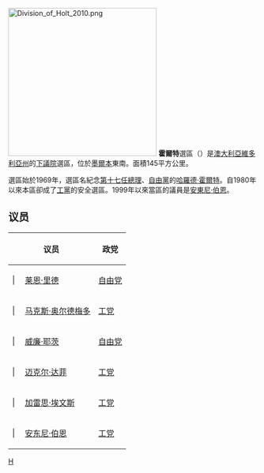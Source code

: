 [[File:Division_of_Holt_2010.png|300px]]
'''霍爾特'''選區（{{lang-en|Division of Holt}}）是[[澳大利亞|澳大利亞]][[維多利亞州|維多利亞州]]的[[澳大利亞下議院|下議院]]選區，位於[[墨爾本|墨爾本]]東南。面積145平方公里。

選區始於1969年，選區名紀念[[澳大利亞總理|第十七任總理]]、[[澳大利亞自由黨|自由黨]]的[[哈羅德·霍爾特|哈羅德·霍爾特]]。自1980年以來本區卻成了[[澳大利亞工黨|工黨]]的安全選區。1999年以來當區的議員是[[安東尼·伯恩|安東尼·伯恩]]。
==议员==
{| class="wikitable"
|-
!colspan="2"|议员!!政党!!任期
|-
| {{澳大利亚政治/政党颜色/自由党}}| 
| [[莱恩·里德|莱恩·里德]]
| [[澳大利亚自由党|自由党]]
| [[1969年澳大利亚联邦大选|1969年]]–1972年
|-
| {{澳大利亚政治/政党颜色/工党}}| 
| [[马克斯·奥尔德梅多|马克斯·奥尔德梅多]]
| [[澳大利亚工党|工党]]
| [[1972年澳大利亚联邦大选|1972年]]–1975年
|-
| {{澳大利亚政治/政党颜色/自由党}}| 
| [[威廉·耶茨_(政治家)|威廉·耶茨]]
| [[澳大利亚自由党|自由党]]
| [[1975年澳大利亚联邦大选|1975年]]–1980年
|-
| {{澳大利亚政治/政党颜色/工党}}| 
| [[迈克尔·达菲_(政治家)|迈克尔·达菲]]
| [[澳大利亚工党|工党]]
| [[1980年澳大利亚联邦大选|1980年]]–1996年
|-
| {{澳大利亚政治/政党颜色/工党}}| 
| [[加雷思·埃文斯_(政治家)|加雷思·埃文斯]]
| [[澳大利亚工党|工党]]
| [[1996年澳大利亚联邦大选|1996年]]–1999年
|-
| {{澳大利亚政治/政党颜色/工党}}| 
| [[安东尼·伯恩|安东尼·伯恩]]
| [[澳大利亚工党|工党]]
| 1999年至今
|}

[[Category:澳大利亞國會選區|H]]